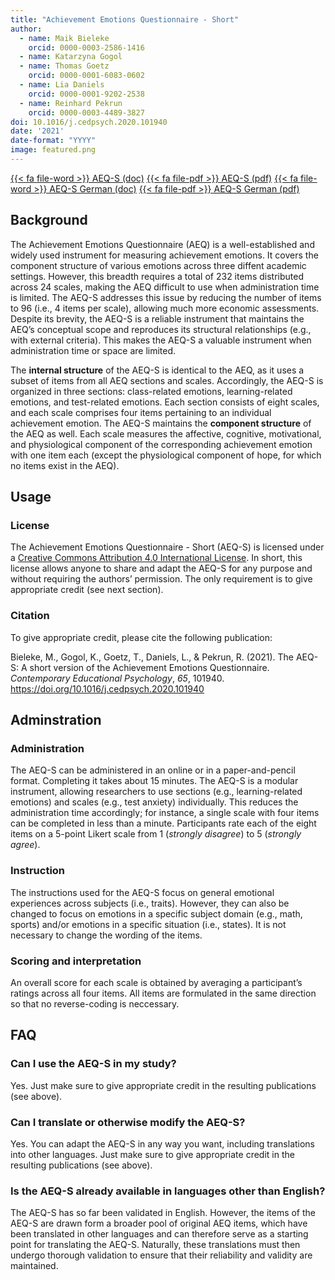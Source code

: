 ```yaml
---
title: "Achievement Emotions Questionnaire - Short"
author:
  - name: Maik Bieleke
    orcid: 0000-0003-2586-1416
  - name: Katarzyna Gogol
  - name: Thomas Goetz
    orcid: 0000-0001-6083-0602
  - name: Lia Daniels
    orcid: 0000-0001-9202-2538
  - name: Reinhard Pekrun
    orcid: 0000-0003-4489-3827
doi: 10.1016/j.cedpsych.2020.101940
date: '2021'
date-format: "YYYY"
image: featured.png
---
```


<a class="btn btn-dark rounded-pill" href="aeqs.docx" download role="button">{{< fa file-word >}} AEQ-S (doc)</a> <a class="btn btn-dark rounded-pill" href="aeqs.pdf" download role="button">{{< fa file-pdf >}} AEQ-S (pdf)</a> <a class="btn btn-dark rounded-pill" href="aeqs_german.docx" download role="button">{{< fa file-word >}} AEQ-S German (doc)</a> <a class="btn btn-dark rounded-pill" href="aeqs_german.pdf" download role="button">{{< fa file-pdf >}} AEQ-S German (pdf)</a>

## Background

The Achievement Emotions Questionnaire (AEQ) is a well-established and widely used instrument for measuring achievement emotions. It covers the component structure of various emotions across three diffent academic settings. However, this breadth requires a total of 232 items distributed across 24 scales, making the AEQ difficult to use when administration time is limited. The AEQ-S addresses this issue by reducing the number of items to 96 (i.e., 4 items per scale), allowing much more economic assessments. Despite its brevity, the AEQ-S is a reliable instrument that maintains the AEQ's conceptual scope and reproduces its structural relationships (e.g., with external criteria). This makes the AEQ-S a valuable instrument when administration time or space are limited.

The **internal structure** of the AEQ-S is identical to the AEQ, as it uses a subset of items from all AEQ sections and scales. Accordingly, the AEQ-S is organized in three sections: class-related emotions, learning-related emotions, and test-related emotions. Each section consists of eight scales, and each scale comprises four items pertaining to an individual achievement emotion. The AEQ-S maintains the **component structure** of the AEQ as well. Each scale measures the affective, cognitive, motivational, and physiological component of the corresponding achievement emotion with one item each (except the physiological component of hope, for which no items exist in the AEQ).

## Usage

### License

The Achievement Emotions Questionnaire - Short (AEQ-S) is licensed under a [Creative Commons Attribution 4.0 International License](http://creativecommons.org/licenses/by/4.0/){.external target="_blank"}. In short, this license allows anyone to share and adapt the AEQ-S for any purpose and without requiring the authors' permission. The only requirement is to give appropriate credit (see next section).

### Citation

To give appropriate credit, please cite the following publication:

Bieleke, M., Gogol, K., Goetz, T., Daniels, L., & Pekrun, R. (2021). The AEQ-S: A short version of the Achievement Emotions Questionnaire. *Contemporary Educational Psychology*, *65*, 101940. [https://doi.org/10.1016/j.cedpsych.2020.101940](https://doi.org/10.1016/j.cedpsych.2020.101940){.external target="_blank"}

## Adminstration

### Administration

The AEQ-S can be administered in an online or in a paper-and-pencil format. Completing it takes about 15 minutes. The AEQ-S is a modular instrument, allowing researchers to use sections (e.g., learning-related emotions) and scales (e.g., test anxiety) individually. This reduces the administration time accordingly; for instance, a single scale with four items can be completed in less than a minute. Participants rate each of the eight items on a 5-point Likert scale from 1 (*strongly disagree*) to 5 (*strongly agree*).

### Instruction

The instructions used for the AEQ-S focus on general emotional experiences across subjects (i.e., traits). However, they can also be changed to focus on emotions in a specific subject domain (e.g., math, sports) and/or emotions in a specific situation (i.e., states). It is not necessary to change the wording of the items.

### Scoring and interpretation

An overall score for each scale is obtained by averaging a participant's ratings across all four items. All items are formulated in the same direction so that no reverse-coding is neccessary.

## FAQ

### Can I use the AEQ-S in my study?

Yes. Just make sure to give appropriate credit in the resulting publications (see above).

### Can I translate or otherwise modify the AEQ-S?

Yes. You can adapt the AEQ-S in any way you want, including translations into other languages. Just make sure to give appropriate credit in the resulting publications (see above).

### Is the AEQ-S already available in languages other than English?

The AEQ-S has so far been validated in English. However, the items of the AEQ-S are drawn form a broader pool of original AEQ items, which have been translated in other languages and can therefore serve as a starting point for translating the AEQ-S. Naturally, these translations must then undergo thorough validation to ensure that their reliability and validity are maintained.
